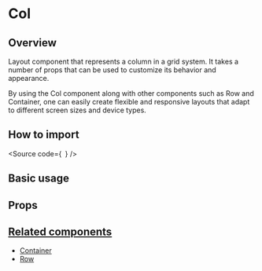 

<Meta of={Stories} />

# Col

## Overview

Layout component that represents a column in a grid system.
It takes a number of props that can be used to customize its behavior and
appearance.

By using the Col component along with other components such as Row and
Container, one can easily create flexible and responsive layouts that adapt to
different screen sizes and device types.

## How to import

<Source
  code={`
`}
/>

## Basic usage

<Canvas of={Stories.Base} />

## Props

<ArgTypes of={Stories} />

## [Related components](#related-components)

- [Container](?path=/docs/components-core-layout-fluid-container--docs)
- [Row](?path=/docs/components-core-layout-fluid-row--docs)
